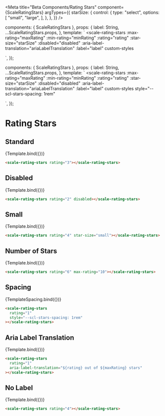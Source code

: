 
<Meta
  title="Beta Components/Rating Stars"
  component={ScaleRatingStars}
  argTypes={{
    starSize: {
      control: {
        type: "select",
        options: [
          "small",
          "large",
        ],
      },
    },
  }}
/>

  components: { ScaleRatingStars },
  props: {
    label: String,
    ...ScaleRatingStars.props,
  },
  template: `
  <scale-rating-stars
    :max-rating="maxRating"
    :min-rating="minRating"
    :rating="rating"
    :star-size="starSize"
    :disabled="disabled"
    :aria-label-translation="ariaLabelTranslation"
    :label="label"
    custom-styles
  >
  </scale-rating-stars>
    `,
});

  components: { ScaleRatingStars },
  props: {
    label: String,
    ...ScaleRatingStars.props,
  },
  template: `
  <scale-rating-stars
    :max-rating="maxRating"
    :min-rating="minRating"
    :rating="rating"
    :star-size="starSize"
    :disabled="disabled"
    :aria-label-translation="ariaLabelTranslation"
    :label="label"
    custom-styles
    style="--scl-stars-spacing: 1rem"
  >
  </scale-rating-stars>
    `,
});

# Rating Stars

## Standard

<Canvas withSource="none">
  <Story
    name="Standard"
    args={{
      label: "Rating Label",
      rating: 3,
    }}
  >
    {Template.bind({})}
  </Story>
</Canvas>

<ArgsTable story="Standard" />

```html
<scale-rating-stars rating="3"></scale-rating-stars>
```

## Disabled

<Canvas withSource="none">
  <Story
    name="Disabled"
    args={{
      label: "Rating Label",
      disabled: true,
      rating: 2,
    }}
  >
    {Template.bind({})}
  </Story>
</Canvas>

```html
<scale-rating-stars rating="2" disabled></scale-rating-stars>
```

## Small

<Canvas withSource="none">
  <Story
    name="Small"
    args={{
      label: "Rating Label",
      rating: 4,
      starSize: 'small',
    }}
  >
    {Template.bind({})}
  </Story>
</Canvas>

```html
<scale-rating-stars rating="4" star-size="small"></scale-rating-stars>
```

## Number of Stars

<Canvas withSource="none">
  <Story
    name="Number of Stars"
    args={{
      label: "Rating Label",
      rating: 6,
      maxRating: 10,
    }}
  >
    {Template.bind({})}
  </Story>
</Canvas>

```html
<scale-rating-stars rating="6" max-rating="10"></scale-rating-stars>
```

## Spacing

<Canvas withSource="none">
  <Story
    name="Spacing"
    args={{
      label: "Rating Label",
      rating: 1,
      style: "--scl-stars-spacing: 1rem",
    }}
  >
    {TemplateSpacing.bind({})}
  </Story>
</Canvas>

```html
<scale-rating-stars
  rating="1"
  style="--scl-stars-spacing: 1rem"
></scale-rating-stars>
```

## Aria Label Translation

<Canvas withSource="none">
  <Story
    name="Aria Label Translation"
    args={{
      label: "Rating Label",
      rating: 1,
      ariaLabelTranslation: "${rating} out of ${maxRating} stars",
    }}
  >
    {Template.bind({})}
  </Story>
</Canvas>

```html
<scale-rating-stars
  rating="1"
  aria-label-translation="${rating} out of ${maxRating} stars"
></scale-rating-stars>
```

## No Label

<Canvas withSource="none">
  <Story
    name="No Label"
    args={{
      rating: 4,
    }}
  >
    {Template.bind({})}
  </Story>
</Canvas>

```html
<scale-rating-stars rating="4"></scale-rating-stars>
```
